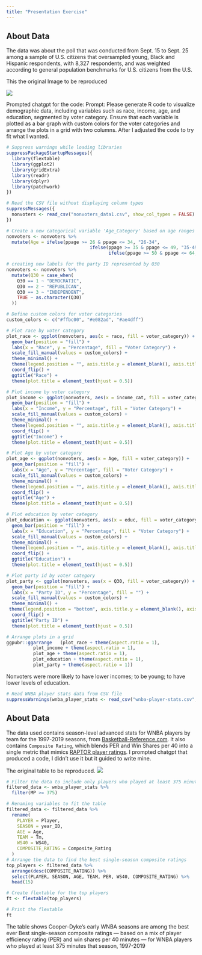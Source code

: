 ```yaml
---
title: "Presentation Exercise"
---
```


## About Data

The data was about the poll that was conducted from Sept. 15 to Sept. 25 among a sample of U.S. citizens that oversampled young, Black and Hispanic respondents, with 8,327 respondents, and was weighted according to general population benchmarks for U.S. citizens from the U.S.

This the original Image to be reproduced

[![](/images/image1.png)](https://github.com/kagpatrick/patrickkaggwa-MADA-portfolio)

Prompted chatgpt for the code: Prompt: Please generate R code to visualize demographic data, including variables such as race, income, age, and education, segmented by voter category. Ensure that each variable is plotted as a bar graph with custom colors for the voter categories and arrange the plots in a grid with two columns. After I adjusted the code to try fit what I wanted.

```r
# Suppress warnings while loading libraries
suppressPackageStartupMessages({
  library(flextable)
  library(ggplot2)
  library(gridExtra)
  library(readr)
  library(dplyr)
  library(patchwork)
})

# Read the CSV file without displaying column types
suppressMessages({
  nonvoters <- read_csv("nonvoters_data1.csv", show_col_types = FALSE)
})

```

```r
# Create a new categorical variable 'Age_Category' based on age ranges using mutate and ifelse
nonvoters <- nonvoters %>%
  mutate(Age = ifelse(ppage >= 26 & ppage <= 34, "26-34",
                               ifelse(ppage >= 35 & ppage <= 49, "35-49",
                                      ifelse(ppage >= 50 & ppage <= 64, "50-64", "65+"))))

# creating new labels for the party ID represented by Q30
nonvoters <- nonvoters %>%
  mutate(Q30 = case_when(
    Q30 == 1 ~ "DEMOCRATIC",
    Q30 == 2 ~ "REPUBLICAN",
    Q30 == 3 ~ "INDEPENDENT",
    TRUE ~ as.character(Q30)
  ))
```

```r
# Define custom colors for voter categories
custom_colors <- c("#ffbc00", "#e082ad", "#ae4dff")

# Plot race by voter category
plot_race <- ggplot(nonvoters, aes(x = race, fill = voter_category)) +
  geom_bar(position = "fill") +
  labs(x = "Race", y = "Percentage", fill = "Voter Category") +
  scale_fill_manual(values = custom_colors) +
  theme_minimal() +
  theme(legend.position = "", axis.title.y = element_blank(), axis.title.x = element_blank()) +
  coord_flip() +
  ggtitle("Race") +
  theme(plot.title = element_text(hjust = 0.5))

# Plot income by voter category
plot_income <- ggplot(nonvoters, aes(x = income_cat, fill = voter_category)) +
  geom_bar(position = "fill") +
  labs(x = "Income", y = "Percentage", fill = "Voter Category") +
  scale_fill_manual(values = custom_colors) +
  theme_minimal() +
  theme(legend.position = "", axis.title.y = element_blank(), axis.title.x = element_blank()) +
  coord_flip() +
  ggtitle("Income") +
  theme(plot.title = element_text(hjust = 0.5))

# Plot Age by voter category
plot_age <- ggplot(nonvoters, aes(x = Age, fill = voter_category)) +
  geom_bar(position = "fill") +
  labs(x = "Age", y = "Percentage", fill = "Voter Category") +
  scale_fill_manual(values = custom_colors) +
  theme_minimal() +
  theme(legend.position = "", axis.title.y = element_blank(), axis.title.x = element_blank()) +
  coord_flip() +
  ggtitle("Age") +
  theme(plot.title = element_text(hjust = 0.5))

# Plot education by voter category
plot_education <- ggplot(nonvoters, aes(x = educ, fill = voter_category)) +
  geom_bar(position = "fill") +
  labs(x = "Education", y = "Percentage", fill = "Voter Category") +
  scale_fill_manual(values = custom_colors) +
  theme_minimal() +
  theme(legend.position = "", axis.title.y = element_blank(), axis.title.x = element_blank()) +
  coord_flip() +
  ggtitle("Education") +
  theme(plot.title = element_text(hjust = 0.5))

# Plot party id by voter category
plot_party <- ggplot(nonvoters, aes(x = Q30, fill = voter_category)) +
  geom_bar(position = "fill") +
  labs(x = "Party ID", y = "Percentage", fill = "") +
  scale_fill_manual(values = custom_colors) +
  theme_minimal() +
 theme(legend.position = "bottom", axis.title.y = element_blank(), axis.title.x = element_blank()) +
  coord_flip() +
  ggtitle("Party ID") +
  theme(plot.title = element_text(hjust = 0.5))

# Arrange plots in a grid
ggpubr::ggarrange	(plot_race + theme(aspect.ratio = 1),
          plot_income + theme(aspect.ratio = 1),
          plot_age + theme(aspect.ratio = 1),
          plot_education + theme(aspect.ratio = 1),
          plot_party + theme(aspect.ratio = 1))


```

Nonvoters were more likely to have lower incomes; to be young; to have lower levels of education.

```r
# Read WNBA player stats data from CSV file
suppressWarnings(wnba_player_stats <- read_csv("wnba-player-stats.csv", show_col_types = FALSE))


```

## About Data

The data used contains season-level advanced stats for WNBA players by team for the 1997-2019 seasons, from [Basketball-Reference.com](https://www.basketball-reference.com/). It also contains `Composite Rating`, which blends PER and Win Shares per 40 into a single metric that mimics [RAPTOR player ratings](https://fivethirtyeight.com/features/introducing-raptor-our-new-metric-for-the-modern-nba/). I prompted chatgpt that produced a code, I didn't use it but it guided to write mine.

The original table to be reproduced. [![](/images/image2.png)](https://github.com/kagpatrick/patrickkaggwa-MADA-portfolio)

```r

# Filter the data to include only players who played at least 375 minutes
filtered_data <- wnba_player_stats %>%
  filter(MP >= 375)

# Renaming variables to fit the table 
filtered_data <- filtered_data %>%
  rename(
    PLAYER = Player,
    SEASON = year_ID,
    AGE = Age,
    TEAM = Tm,
    WS40 = WS40,
    COMPOSITE_RATING = Composite_Rating
  )
# Arrange the data to find the best single-season composite ratings
top_players <- filtered_data %>%
  arrange(desc(COMPOSITE_RATING)) %>%
  select(PLAYER, SEASON, AGE, TEAM, PER, WS40, COMPOSITE_RATING) %>%
  head(15)

# Create flextable for the top players
ft <- flextable(top_players)

# Print the flextable
ft
```

The table shows Cooper-Dyke's early WNBA seasons are among the best ever Best single-season composite ratings --- based on a mix of player efficiency rating (PER) and win shares per 40 minutes --- for WNBA players who played at least 375 minutes that season, 1997-2019
